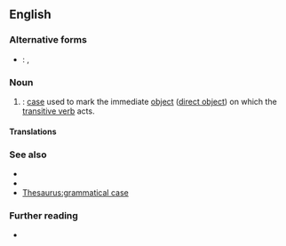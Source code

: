 {{also|accusative-case}}
==English==

===Alternative forms===
* {{qualifier|abbreviation}}: {{l|en|A.}}, {{l|en|acc.}}

===Noun===
{{examples-right|
: ''I see '''the car'''.''
: ''I hear '''a bell'''.''
: ''I watch '''television'''.''
: ''I play '''football'''.''
: ''I read '''the book'''.''
: ''I hit '''the ball'''.''
}}
{{en-noun}}

# {{lb|en|grammar}}: [[case]] used to mark the immediate [[object]] ([[direct object]]) on which the [[transitive verb]] acts.
#: {{synonyms|en|accusative}}

====Translations====
{{trans-see|case usedhg


Heckthe immediate object|accusative}}

===See also===
* {{l|en|dative case}}
* {{l|en|objective case}}
* [[Thesaurus:grammatical case]]

===Further reading===
* {{pedia}}